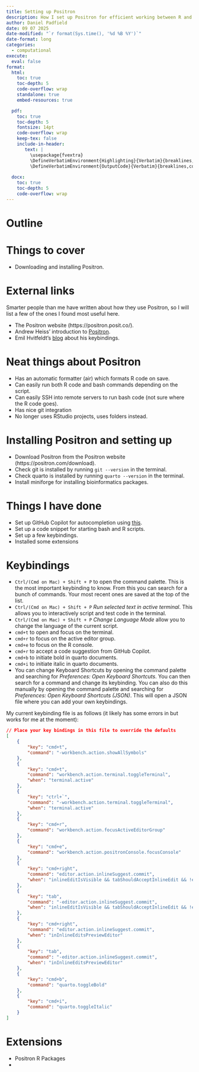 ```yaml
---
title: Setting up Positron
description: How I set up Positron for efficient working between R and bash.
author: Daniel Padfield
date: 09 07 2025
date-modified: "`r format(Sys.time(), '%d %B %Y')`"
date-format: long
categories:
  - computational
execute: 
  eval: false
format:
  html:
    toc: true
    toc-depth: 5
    code-overflow: wrap
    standalone: true
    embed-resources: true

  pdf:
    toc: true
    toc-depth: 5
    fontsize: 14pt
    code-overflow: wrap
    keep-tex: false
    include-in-header: 
       text: |
         \usepackage{fvextra}
         \DefineVerbatimEnvironment{Highlighting}{Verbatim}{breaklines,commandchars=\\\{\}}
         \DefineVerbatimEnvironment{OutputCode}{Verbatim}{breaklines,commandchars=\\\{\}}
  
  docx:
    toc: true
    toc-depth: 5
    code-overflow: wrap
---
```


# Outline

# Things to cover

- Downloading and installing Positron.

# External links

Smarter people than me have written about how they use Positron, so I will list a few of the ones I found most useful here.

- The Positron website (https://positron.posit.co/). 
- Andrew Heiss' introduction to [Positron](https://www.andrewheiss.com/blog/2024/07/08/fun-with-positron/).
- Emil Hvitfeldt's [blog](https://emilhvitfeldt.com/post/positron-key-bindings/) about his keybindings.

# Neat things about Positron

- Has an automatic formatter (air) which formats R code on save.
- Can easily run both R code and bash commands depending on the script.
- Can easily SSH into remote servers to run bash code (not sure where the R code goes).
- Has nice git integration
- No longer uses RStudio projects, uses folders instead.

# Installing Positron and setting up

- Download Positron from the Positron website (https://positron.com/download).
- Check git is installed by running `git --version` in the terminal.
- Check quarto is installed by running `quarto --version` in the terminal.
- Install miniforge for installing bioinformatics packages.

# Things I have done

- Set up GitHub Copilot for autocompletion using [this](https://positron.posit.co/assistant.html). 
- Set up a code snippet for starting bash and R scripts.
- Set up a few keybindings.
- Installed some extensions

# Keybindings

- `Ctrl/(Cmd on Mac) + Shift + P` to open the command palette. This is the most important keybinding to know. From this you can search for a bunch of commands. Your most recent ones are saved at the top of the list.
-  `Ctrl/(Cmd on Mac) + Shift + P` _Run selected text in active terminal_. This allows you to interactively script and test code in the terminal.
- `Ctrl/(Cmd on Mac) + Shift + P` _Change Language Mode_ allow you to change the language of the current script.
- `cmd+t` to open and focus on the terminal.
- `cmd+r` to focus on the active editor group.
- `cmd+e` to focus on the R console.
- `cmd+r` to accept a code suggestion from GitHub Copilot.
- `cmd+b` to initiate bold in quarto documents.
- `cmd+i` to initiate italic in quarto documents.
- You can change Keyboard Shortcuts by opening the command palette and searching for _Preferences: Open Keyboard Shortcuts_. You can then search for a command and change its keybinding. You can also do this manually by opening the command palette and searching for _Preferences: Open Keyboard Shortcuts (JSON)_. This will open a JSON file where you can add your own keybindings.

My current keybinding file is as follows (it likely has some errors in but works for me at the moment):

```json
// Place your key bindings in this file to override the defaults
[
    {
        "key": "cmd+t",
        "command": "-workbench.action.showAllSymbols"
    },
    {
        "key": "cmd+t",
        "command": "workbench.action.terminal.toggleTerminal",
        "when": "terminal.active"
    },
    {
        "key": "ctrl+`",
        "command": "-workbench.action.terminal.toggleTerminal",
        "when": "terminal.active"
    },
    {
        "key": "cmd+r",
        "command": "workbench.action.focusActiveEditorGroup"
    },
    {
        "key": "cmd+e",
        "command": "workbench.action.positronConsole.focusConsole"
    },
    {
        "key": "cmd+right",
        "command": "editor.action.inlineSuggest.commit",
        "when": "inlineEditIsVisible && tabShouldAcceptInlineEdit && !editorHoverFocused && !editorTabMovesFocus && !suggestWidgetVisible || inlineSuggestionHasIndentationLessThanTabSize && inlineSuggestionVisible && !editorHoverFocused && !editorTabMovesFocus && !suggestWidgetVisible || inlineEditIsVisible && inlineSuggestionHasIndentationLessThanTabSize && inlineSuggestionVisible && !editorHoverFocused && !editorTabMovesFocus && !suggestWidgetVisible || inlineEditIsVisible && inlineSuggestionVisible && tabShouldAcceptInlineEdit && !editorHoverFocused && !editorTabMovesFocus && !suggestWidgetVisible"
    },
    {
        "key": "tab",
        "command": "-editor.action.inlineSuggest.commit",
        "when": "inlineEditIsVisible && tabShouldAcceptInlineEdit && !editorHoverFocused && !editorTabMovesFocus && !suggestWidgetVisible || inlineSuggestionHasIndentationLessThanTabSize && inlineSuggestionVisible && !editorHoverFocused && !editorTabMovesFocus && !suggestWidgetVisible || inlineEditIsVisible && inlineSuggestionHasIndentationLessThanTabSize && inlineSuggestionVisible && !editorHoverFocused && !editorTabMovesFocus && !suggestWidgetVisible || inlineEditIsVisible && inlineSuggestionVisible && tabShouldAcceptInlineEdit && !editorHoverFocused && !editorTabMovesFocus && !suggestWidgetVisible"
    },
    {
        "key": "cmd+right",
        "command": "editor.action.inlineSuggest.commit",
        "when": "inInlineEditsPreviewEditor"
    },
    {
        "key": "tab",
        "command": "-editor.action.inlineSuggest.commit",
        "when": "inInlineEditsPreviewEditor"
    },
    {
        "key": "cmd+b",
        "command": "quarto.toggleBold"
    },
    {
        "key": "cmd+i",
        "command": "quarto.toggleItalic"
    }
]
```

# Extensions

- Positron R Packages
- 